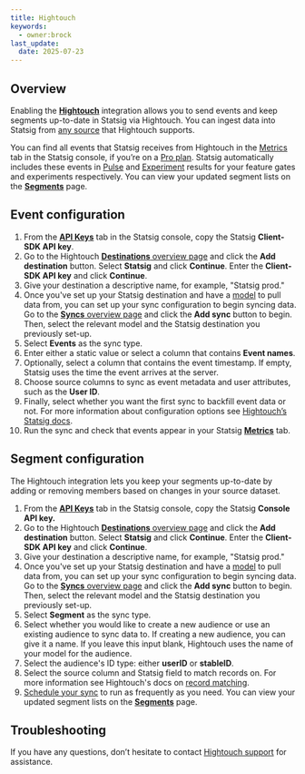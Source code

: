 ```yaml
---
title: Hightouch
keywords:
  - owner:brock
last_update:
  date: 2025-07-23
---
```



## **Overview**

Enabling the **[Hightouch](https://hightouch.com/)** integration allows you to send events and keep segments up-to-date in Statsig via Hightouch. You can ingest data into Statsig from [any source](https://hightouch.com/integrations) that Hightouch supports.

You can find all events that Statsig receives from Hightouch in the [Metrics](/metrics) tab in the Statsig console, if you’re on a [Pro plan](https://www.statsig.com/pricing). Statsig automatically includes these events in [Pulse](/pulse/read-pulse) and [Experiment](/experiments-plus/monitor) results for your feature gates and experiments respectively. You can view your updated segment lists on the **[Segments](https://console.statsig.com/segments)** page.

## **Event configuration**

1. From the **[API Keys](https://console.statsig.com/api_keys)** tab in the Statsig console, copy the Statsig **Client-SDK API key**.
2. Go to the Hightouch [**Destinations** overview page](https://app.hightouch.com/destinations) and click the **Add destination**
button. Select **Statsig** and click **Continue**. Enter the **Client-SDK API key** and click **Continue**. 
3. Give your destination a descriptive name, for example, "Statsig prod."
4. Once you've set up your Statsig destination and have a [model](https://hightouch.com/docs/getting-started/concepts#models) to pull data from, you can set up your sync configuration to begin syncing data. Go to the [**Syncs** overview page](https://app.hightouch.com/syncs) and click the **Add sync** button to begin. Then, select the relevant model and the Statsig destination you previously set-up.
5. Select **Events** as the sync type.
6. Enter either a static value or select a column that contains **Event names**.
7. Optionally, select a column that contains the event timestamp. If empty, Statsig uses the time the event arrives at the server.
8. Choose source columns to sync as event metadata and user attributes, such as the **User ID**.
9. Finally, select whether you want the first sync to backfill event data or not. For more information about configuration options see [Hightouch’s Statsig docs](https://hightouch.com/docs/destinations/statsig#events).
10. Run the sync and check that events appear in your Statsig **[Metrics](/metrics)** tab.

## Segment configuration

The Hightouch integration lets you keep your segments up-to-date by adding or removing members based on changes in your source dataset. 

1. From the **[API Keys](https://console.statsig.com/api_keys)** tab in the Statsig console, copy the Statsig **Console API key.**
2. Go to the Hightouch [**Destinations** overview page](https://app.hightouch.com/destinations) and click the **Add destination**
button. Select **Statsig** and click **Continue**. Enter the **Client-SDK API key** and click **Continue**. 
3. Give your destination a descriptive name, for example, "Statsig prod."
4. Once you've set up your Statsig destination and have a [model](https://hightouch.com/docs/getting-started/concepts#models) to pull data from, you can set up your sync configuration to begin syncing data. Go to the [**Syncs** overview page](https://app.hightouch.com/syncs) and click the **Add sync** button to begin. Then, select the relevant model and the Statsig destination you previously set-up.
5. Select **Segment** as the sync type.
6. Select whether you would like to create a new audience or use an existing audience to sync data to. If creating a new audience, you can give it a name. If you leave this input blank, Hightouch uses the name of your model for the audience.
7. Select the audience's ID type: either **userID** or **stableID**.
8. Select the source column and Statsig field to match records on. For more information see Hightouch's docs on [record matching](https://hightouch.com/docs/syncs/record-matching).
9. [Schedule your sync](https://hightouch.com/docs/syncs/schedule-sync-ui) to run as frequently as you need. You can view your updated segment lists on the **[Segments](https://console.statsig.com/segments)** page.

## Troubleshooting

If you have any questions, don’t hesitate to contact [Hightouch support](https://www.notion.so/Hightouch-page-in-Statsig-docs-42b88b32b82b491d9baf1694049955ab) for assistance.
